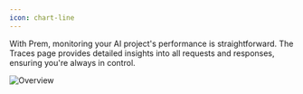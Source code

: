 ```yaml
---
icon: chart-line
---
```


With Prem, monitoring your AI project's performance is straightforward. The Traces page provides detailed insights into all requests and responses, ensuring you're always in control.

<img
  src="https://static.premai.io/prem-saas-docs/traces.gif"
  alt="Overview"
/>